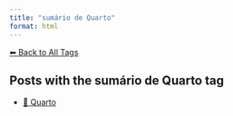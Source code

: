 ```yaml
---
title: "sumário de Quarto"
format: html
---
```


[⬅ Back to All Tags](../tags.qmd)

## Posts with the **sumário de Quarto** tag

- [📄 Quarto](/posts/programming/quarto/index.html)
